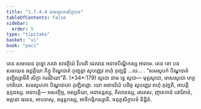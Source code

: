 ```yaml
---
title: "1.7.4.4 សមសូបកសិក្ខាបទ"
tableOfContents: false
sidebar:
  order: 5
type: "tipitaka"
basket: "vi"
book: "paci"
---
```



<DynamicBreadcrumb />

<Division number="609" book="paci">

<Paragraph number="1850" book="paci">
តេន សមយេន ពុទ្ធោ ភគវា សាវត្ថិយំ វិហរតិ ជេតវនេ អនាថបិណ្ឌិកស្ស អារាមេ. តេន ខោ បន សមយេន ឆព្ពគ្គិយា ភិក្ខូ បិណ្ឌបាតំ ភុញ្ជន្តា សូបញ្ញេវ ពហុំ ភុញ្ជន្តិ …បេ… .
</Paragraph>

<Paragraph number="1851" book="paci">
<Emphasis>“សមសូបកំ បិណ្ឌបាតំ ភុញ្ជិស្សាមីតិ សិក្ខា ករណីយា”</Emphasis>តិ. (*34*:<Emphasis>179</Emphasis>)
</Paragraph>

<Paragraph number="1852" book="paci">
<Emphasis>សូបោ</Emphasis> នាម ទ្វេ សូបា— មុគ្គសូបោ, មាសសូបោ ហត្ថហារិយោ. សមសូបកោ បិណ្ឌបាតោ ភុញ្ជិតព្ពោ. យោ អនាទរិយំ បដិច្ច សូបញ្ញេវ ពហុំ ភុញ្ជតិ, អាបត្តិ ទុក្កដស្ស.
</Paragraph>

<Paragraph number="1853" book="paci">
អនាបត្តិ— អសញ្ចិច្ច, អស្សតិយា, អជានន្តស្ស, គិលានស្ស, រសរសេ, ញាតកានំ បវារិតានំ, អត្តនោ ធនេន, អាបទាសុ, ឧម្មត្តកស្ស, អាទិកម្មិកស្សាតិ.

</Paragraph>
</Division>

<Paragraph number="1854" type="center" book="paci">
ចតុត្ថសិក្ខាបទំ និដ្ឋិតំ.
</Paragraph>